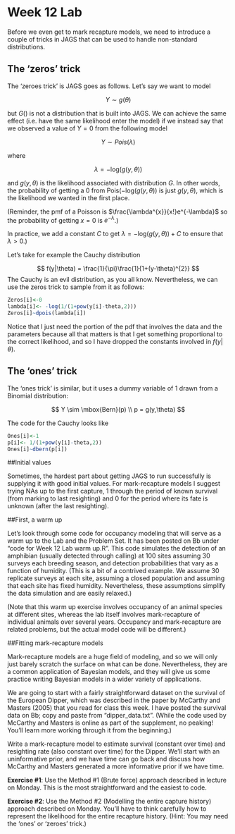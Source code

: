 Week 12 Lab
========================================================

Before we even get to mark recapture models, we need to introduce a couple of tricks in JAGS that can be used to handle non-standard distributions.

The 'zeros' trick
-------------------

The ‘zeroes trick’ is JAGS goes as follows. Let’s say we want to model

$$
Y \sim g(\theta)
$$

but $G()$ is not a distribution that is built into JAGS. We can achieve the same effect (i.e. have the same likelihood enter the model) if we instead say that we observed a value of $Y=0$ from the following model

$$
Y \sim Pois(\lambda)
$$

where 

$$
\lambda = -\mbox{log}(g(y,\theta))
$$

and $g(y,\theta)$ is the likelihood associated with distribution $G$. In other words, the probability of getting a 0 from $\mbox{Pois}(-\mbox{log}(g(y,\theta))$ is just $g(y,\theta)$, which is the likelihood we wanted in the first place. 

(Reminder, the pmf of a Poisson is $\frac{\lambda^{x}}{x!}e^{-\lambda}$ so the probability of getting $x=0$ is $e^{-\lambda}$.)

In practice, we add a constant $C$ to get $\lambda = -\mbox{log}(g(y,\theta))+C$ to ensure that $\lambda > 0$.)

Let’s take for example the Cauchy distribution

$$
f(y|\theta) = \frac{1}{\pi}\frac{1}{1+(y-\theta)^{2}}
$$
The Cauchy is an evil distribution, as you all know. Nevertheless, we can use the zeros trick to sample from it as follows:

```r
Zeros[i]<-0
lambda[i]<- -log(1/(1+pow(y[i]-theta,2)))
Zeros[i]~dpois(lambda[i])
```

Notice that I just need the portion of the pdf that involves the data and the parameters because all that matters is that I get something proportional to the correct likelihood, and so I have dropped the constants involved in $f(y|\theta)$.

The 'ones' trick
-------------------

The ‘ones trick’ is similar, but it uses a dummy variable of 1 drawn from a Binomial distribution:

$$
Y \sim \mbox{Bern}(p) \\
p = g(y,\theta)
$$

The code for the Cauchy looks like

```r
Ones[i]<-1
p[i]<- 1/(1+pow(y[i]-theta,2))
Ones[i]~dbern(p[i])
```

##Initial values

Sometimes, the hardest part about getting JAGS to run successfully is supplying it with good initial values. For mark-recapture models I suggest trying NAs up to the first capture, 1 through the period of known survival (from marking to last resighting) and 0 for the period where its fate is unknown (after the last resighting).

##First, a warm up

Let’s look through some code for occupancy modeling that will serve as a warm up to the Lab and the Problem Set. It has been posted on Bb under “code for Week 12 Lab warm up.R”. This code simulates the detection of an amphibian (usually detected through calling) at 100 sites assuming 30 surveys each breeding season, and detection probabilities that vary as a function of humidity. (This is a bit of a contrived example. We assume 30 replicate surveys at each site, assuming a closed population and assuming that each site has fixed humidity. Nevertheless, these assumptions simplify the data simulation and are easily relaxed.) 

(Note that this warm up exercise involves occupancy of an animal species at different sites, whereas the lab itself involves mark-recapture of individual animals over several years. Occupancy and mark-recapture are related problems, but the actual model code will be different.)

##Fitting mark-recapture models

Mark-recapture models are a huge field of modeling, and so we will only just barely scratch the surface on what can be done. Nevertheless, they are a common application of Bayesian models, and they will give us some practice writing Bayesian models in a wider variety of applications.

We are going to start with a fairly straightforward dataset on the survival of the European Dipper, which was described in the paper by McCarthy and Masters (2005) that you read for class this week. I have posted the survival data on Bb; copy and paste from “dipper_data.txt”. (While the code used by McCarthy and Masters is online as part of the supplement, no peaking! You’ll learn more working through it from the beginning.)

Write a mark-recapture model to estimate survival (constant over time) and resighting rate (also constant over time) for the Dipper. We’ll start with an uninformative prior, and we have time can go back and discuss how McCarthy and Masters generated a more informative prior if we have time.

**Exercise #1**: Use the Method #1 (Brute force) approach described in lecture on Monday. This is the most straightforward and the easiest to code.

**Exercise #2**: Use the Method #2 (Modelling the entire capture history) approach described on Monday. You’ll have to think carefully how to represent the likelihood for the entire recapture history. (Hint: You may need the ‘ones’ or ‘zeroes’ trick.)

